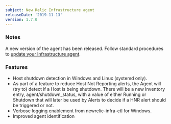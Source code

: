 ```yaml
---
subject: New Relic Infrastructure agent
releaseDate: '2019-11-13'
version: 1.7.0
---
```


### Notes

A new version of the agent has been released. Follow standard procedures to [update your Infrastructure agent](/docs/infrastructure/new-relic-infrastructure/installation/update-infrastructure-agent).

### Features

* Host shutdown detection in Windows and Linux (systemd only).
* As part of a feature to reduce Host Not Reporting alerts, the Agent will (try to) detect if a Host is being shutdown. There will be a new Inventory entry, agent/shutdown_status, with a value of either Running or Shutdown that will later be used by Alerts to decide if a HNR alert should be triggered or not.
* Verbose logging enablement from newrelic-infra-ctl for Windows.
* Improved agent identification
